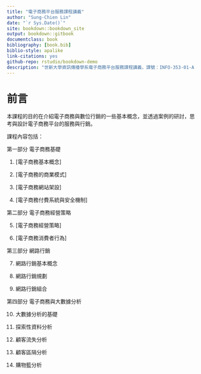 ```yaml
--- 
title: "電子商務平台服務課程講義"
author: "Sung-Chien Lin"
date: "`r Sys.Date()`"
site: bookdown::bookdown_site
output: bookdown::gitbook
documentclass: book
bibliography: [book.bib]
biblio-style: apalike
link-citations: yes
github-repo: rstudio/bookdown-demo
description: "世新大學資訊傳播學系電子商務平台服務課程講義，課號：INFO-353-01-A1"
---
```


# 前言 {-}

本課程的目的在介紹電子商務與數位行銷的一些基本概念，並透過案例的研討，思考與設計電子商務平台的服務與行銷。

課程內容包括：

第一部分 電子商務基礎

1. [電子商務基本概念]

2. [電子商務的商業模式]

3. [電子商務網站架設]

4. [電子商務付費系統與安全機制]

第二部分 電子商務經營策略

5. [電子商務經營策略]

6. [電子商務消費者行為]

第三部分 網路行銷

7. 網路行銷基本概念

8. 網路行銷規劃

9. 網路行銷組合

第四部分 電子商務與大數據分析

10. 大數據分析的基礎

11. 探索性資料分析

12. 顧客流失分析

13. 顧客區隔分析

14. 購物籃分析
